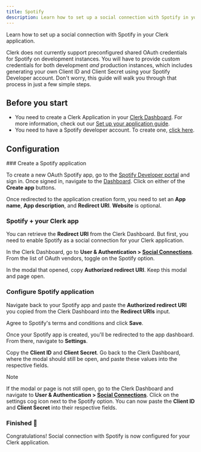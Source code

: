 ```yaml
---
title: Spotify
description: Learn how to set up a social connection with Spotify in your Clerk application.
---
```


Learn how to set up a social connection with Spotify in your Clerk application.

Clerk does not currently support preconfigured shared OAuth credentials for Spotify on development instances. You will have to provide custom credentials for both development _and_ production instances, which includes generating your own Client ID and Client Secret using your Spotify Developer account. Don't worry, this guide will walk you through that process in just a few simple steps.

## Before you start

- You need to create a Clerk Application in your [Clerk Dashboard](https://dashboard.clerk.com/). For more information, check out our [Set up your application guide](/docs/quickstarts/setup-clerk).
- You need to have a Spotify developer account. To create one, [click here](https://developer.spotify.com/).

## Configuration

<Steps>
  ### Create a Spotify application

  To create a new OAuth Spotify app, go to the [Spotify Developer portal](https://developer.spotify.com/) and sign in. Once signed in, navigate to the [Dashboard](https://developer.spotify.com/dashboard/). Click on either of the **Create app** buttons.

  <Images
    width={3024}
    height={1654}
    src="/docs/images/authentication-providers/spotify/create-application.webp"
    alt="The Spotify Developer Dashboard. A red arrow points to both 'Create app' buttons."
  />

  Once redirected to the application creation form, you need to set an **App name**, **App description**, and **Redirect URI**. **Website** is optional.

  <Images
    width={2490}
    height={1294}
    src="/docs/images/authentication-providers/spotify/new-app-form.webp"
    alt="The 'Create app' form in the Spotify Developer Dashboard."
  />

  ### Spotify + your Clerk app

  You can retrieve the **Redirect URI** from the Clerk Dashboard. But first, you need to enable Spotify as a social connection for your Clerk application.

  In the Clerk Dashboard, go to **User & Authentication > [Social Connections](https://dashboard.clerk.com/last-active?path=user-authentication/social-connections)**. From the list of OAuth vendors, toggle on the Spotify option.

  <Images
    width={3024}
    height={1650}
    src="/docs/images/authentication-providers/spotify/enable-spotify.webp"
    alt="The 'Social connections' page in the Clerk Dashboard. A red arrow is pointing to the Spotify toggle."
  />

  In the modal that opened, copy **Authorized redirect URI**. Keep this modal and page open.

  <Images
    width={2490}
    height={1394}
    src="/docs/images/authentication-providers/spotify/redirect-uri.webp"
    alt="The Spotify settings modal in the Clerk Dashboard. A red arrow is pointing to the 'Redirect URI' copy button."
  />

  ### Configure Spotify application

  Navigate back to your Spotify app and paste the **Authorized redirect URI** you copied from the Clerk Dashboard into the **Redirect URIs** input.

  Agree to Spotify's terms and conditions and click **Save**.

  Once your Spotify app is created, you'll be redirected to the app dashboard. From there, navigate to **Settings**.

  <Images
    width={3024}
    height={1650}
    src="/docs/images/authentication-providers/spotify/settings.webp"
    alt="The Spotify Developer Dashboard for a specific application. A red arrow points to the 'Settings' button."
  />

  Copy the **Client ID** and **Client Secret**. Go back to the Clerk Dashboard, where the modal should still be open, and paste these values into the respective fields.

  > [!NOTE]
  > If the modal or page is not still open, go to the Clerk Dashboard and navigate to **User & Authentication > [Social Connections](https://dashboard.clerk.com/last-active?path=user-authentication/social-connections)**. Click on the settings cog icon next to the Spotify option. You can now paste the **Client ID** and **Client Secret** into their respective fields.

  <Images
    width={3024}
    height={1650}
    src="/docs/images/authentication-providers/spotify/copying-values-from-spotify.webp"
    alt="The 'Basic information' tab of the Spotify application's settings. A red arrow points to the 'Client ID' and 'Client Secret'."
  />

  ### Finished 🎉

  Congratulations! Social connection with Spotify is now configured for your Clerk application.
</Steps>
